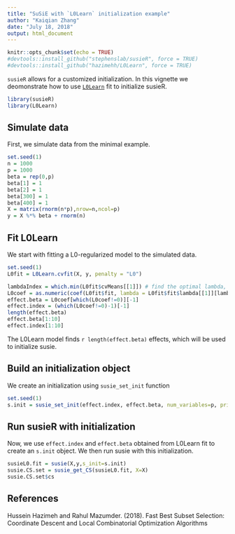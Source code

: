 ```yaml
---
title: "SuSiE with `L0Learn` initialization example"
author: "Kaiqian Zhang"
date: "July 18, 2018"
output: html_document
---
```


```r
knitr::opts_chunk$set(echo = TRUE)
#devtools::install_github("stephenslab/susieR", force = TRUE)
#devtools::install_github("hazimehh/L0Learn", force = TRUE)
```

`susieR` allows for a customized initialization. In this vignette we deomonstrate how to use [`L0Learn`](https://github.com/hazimehh/L0Learn) fit to initialize susieR.

```r
library(susieR)
library(L0Learn)
```

## Simulate data

First, we simulate data from the minimal example.

```r
set.seed(1)
n = 1000
p = 1000
beta = rep(0,p)
beta[1] = 1
beta[2] = 1
beta[300] = 1
beta[400] = 1
X = matrix(rnorm(n*p),nrow=n,ncol=p)
y = X %*% beta + rnorm(n)
```

## Fit L0Learn 

We start with fitting a L0-regularized model to the simulated data. 

```r
set.seed(1)
L0fit = L0Learn.cvfit(X, y, penalty = "L0")
```

```r
lambdaIndex = which.min(L0fit$cvMeans[[1]]) # find the optimal lambda, which has minimum cv error
L0coef = as.numeric(coef(L0fit$fit, lambda = L0fit$fit$lambda[[1]][lambdaIndex]))
effect.beta = L0coef[which(L0coef!=0)][-1]
effect.index = (which(L0coef!=0)-1)[-1] 
length(effect.beta)
effect.beta[1:10]
effect.index[1:10]
```

The L0Learn model finds `r length(effect.beta)` effects, which will be used to initialize susie.

## Build an initialization object

We create an initialization using `susie_set_init` function

```r
set.seed(1)
s.init = susie_set_init(effect.index, effect.beta, num_variables=p, prior_variance=0.2, residual_variance=as.numeric(var(y)))
```

## Run susieR with initialization

Now, we use `effect.index` and `effect.beta` obtained from L0Learn fit to create an `s.init` object. We then run susie with this initialization.  

```r
susieL0.fit = susie(X,y,s_init=s.init)
susie.CS.set = susie_get_CS(susieL0.fit, X=X)
susie.CS.set$cs
```

## References

Hussein Hazimeh and Rahul Mazumder. (2018). Fast Best Subset Selection: Coordinate Descent and Local Combinatorial Optimization Algorithms
